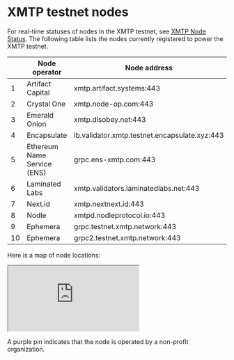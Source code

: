 # XMTP testnet nodes

For real-time statuses of nodes in the XMTP testnet, see [XMTP Node Status](https://status.testnet.xmtp-partners.xyz/).
The following table lists the nodes currently registered to power the XMTP testnet.

|     | Node operator               | Node address                                  |
| --- | --------------------------- | --------------------------------------------- |
| 1   | Artifact Capital            | xmtp.artifact.systems:443                     |
| 2   | Crystal One                 | xmtp.node-op.com:443                          |
| 3   | Emerald Onion               | xmtp.disobey.net:443                          |
| 4   | Encapsulate                 | lb.validator.xmtp.testnet.encapsulate.xyz:443 |
| 5   | Ethereum Name Service (ENS) | grpc.ens-xmtp.com:443                         |
| 6   | Laminated Labs              | xmtp.validators.laminatedlabs.net:443         |
| 7   | Next.id                     | xmtp.nextnext.id:443                          |
| 8   | Nodle                       | xmtpd.nodleprotocol.io:443                    |
| 9   | Ephemera                    | grpc.testnet.xmtp.network:443                 |
| 10  | Ephemera                    | grpc2.testnet.xmtp.network:443                |

Here is a map of node locations:

<div
  style={{
    position: "relative",
    paddingBottom: "56.25%",
    height: 0,
    overflow: "hidden",
  }}>
  <iframe
    src="https://www.google.com/maps/d/embed?mid=18y4nFTXQKdgiSJCQbEGl5dojPoHL3LQ&ehbc=2E312F&noprof=1"
    style={{
      position: "absolute",
      top: 0,
      left: 0,
      width: "100%",
      height: "100%",
      border: 0,
    }}
    allowFullScreen=""
    loading="lazy"></iframe>
</div>

A purple pin indicates that the node is operated by a non-profit organization.
